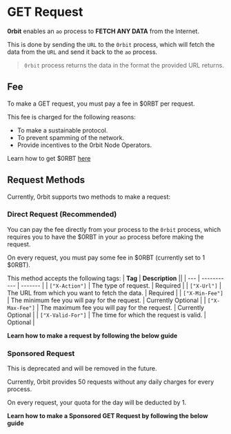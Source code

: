 

# GET Request

__0rbit__ enables an `ao` process to __FETCH ANY DATA__ from the Internet. 

This is done by sending the `URL` to the `0rbit` process, which will fetch the data from the `URL` and send it back to the `ao` process.

> `0rbit` process returns the data in the format the provided URL returns.

## Fee

To make a GET request, you must pay a fee in $0RBT per request. 

This fee is charged for the following reasons:
- To make a sustainable protocol. 
- To prevent spamming of the network.
- Provide incentives to the 0rbit Node Operators.

Learn how to get $0RBT [here](/protocol/token#how-to-get-0rbt)

## Request Methods

Currently, 0rbit supports two methods to make a request:

### Direct Request (Recommended)
You can pay the fee directly from your process to the `0rbit` process, which requires you to have the $0RBT in your `ao` process before making the request.

On every request, you must pay some fee in $0RBT (currently set to 1 $0RBT).

This method accepts the following tags:
| __Tag__ | __Description__ ||
| --- | ----------- | ------- |
| `["X-Action"]` | The type of request. | Required |
| `["X-Url"]` | The URL from which you want to fetch the data. | Required |
| `["X-Min-Fee"]` | The minimum fee you will pay for the request. | Currently Optional |
| `["X-Max-Fee"]` | The maximum fee you will pay for the request. | Currently Optional |
| `["X-Valid-For"]` | The time for which the request is valid. | Optional |


__Learn how to make a request by following the below guide__

<Cards>
  <Card  title="Your First GET Request" href="/developer/get-request/first-get-request" />
</Cards>


### Sponsored Request

<Callout type="error" emoji="️🚫">
  This is deprecated and will be removed in the future.
</Callout>

Currently, 0rbit provides 50 requests without any daily charges for every process.

On every request, your quota for the day will be deducted by 1.

__Learn how to make a Sponsored GET Request by following the below guide__

<Cards>
  <Card  title="Sponsored GET Request" href="/developer/get-request/sponsored-get-request" />
</Cards>